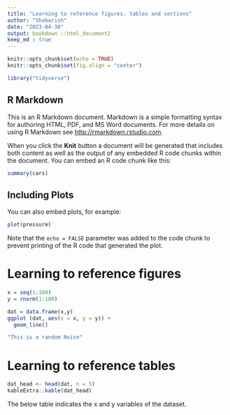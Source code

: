 ```yaml
---
title: "Learning to reference figures. tables and sections"
author: "Shabarish"
date: "2023-04-30"
output: bookdown ::html_document2
keep_md : true
---
```


```r
knitr::opts_chunk$set(echo = TRUE)
knitr::opts_chunk$set(fig.align = "center")
```

```r
library("tidyverse")
```


## R Markdown

This is an R Markdown document. Markdown is a simple formatting syntax for authoring HTML, PDF, and MS Word documents. For more details on using R Markdown see <http://rmarkdown.rstudio.com>.

When you click the **Knit** button a document will be generated that includes both content as well as the output of any embedded R code chunks within the document. You can embed an R code chunk like this:

```r
summary(cars)
```

## Including Plots

You can also embed plots, for example:

```r
plot(pressure)
```

Note that the `echo = FALSE` parameter was added to the code chunk to prevent printing of the R code that generated the plot.


# Learning to reference figures
```r
x = seq(1:100)
y = rnorm(1:100)

dat = data.frame(x,y)
ggplot (dat, aes(x = x, y = y)) +
  geom_line()
```
```r
"This is a random Noise"
```

# Learning to reference tables
```r
dat_head <- head(dat, n = 5)
kableExtra::kable(dat_head)
```

The below table indicates the x and y variables of the dataset.

